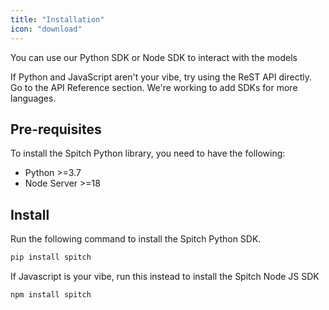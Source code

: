 ```yaml
---
title: "Installation"
icon: "download"
---
```


You can use our Python SDK or Node SDK to interact with the models

<Note>
  If Python and JavaScript aren't your vibe, try using the ReST API directly. Go to the API Reference section. We're working to add SDKs for more languages.
</Note>

## Pre-requisites

To install the Spitch Python library, you need to have the following:

- Python \>=3.7
- Node Server \>=18

## Install

Run the following command to install the Spitch Python SDK.

```python
pip install spitch
```

If Javascript is your vibe, run this instead to install the Spitch Node JS SDK

```
npm install spitch
```